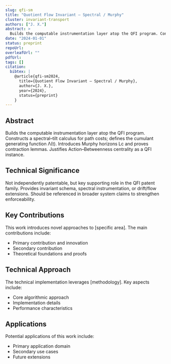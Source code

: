```yaml
---
slug: qfi-sm
title: "Quotient Flow Invariant — Spectral / Murphy"
cluster: invariant-transport
authors: ["J. X."]
abstract: >
  Builds the computable instrumentation layer atop the QFI program. Constructs a spectral–tilt calculus for path costs; defines the cumulant generating function Λ(t). Introduces Murphy horizons Lc and proves contraction lemmas. Justifies Action–Betweenness centrality as a QFI instance.
date: "2024-01-01"
status: preprint
repoUrl: 
overleafUrl: ""
pdfUrl: 
tags: []
citation:
  bibtex: |
    @article{qfi-sm2024,
      title={Quotient Flow Invariant — Spectral / Murphy},
      author={J. X.},
      year={2024},
      status={preprint}
    }
---
```


## Abstract

Builds the computable instrumentation layer atop the QFI program. Constructs a spectral–tilt calculus for path costs; defines the cumulant generating function Λ(t). Introduces Murphy horizons Lc and proves contraction lemmas. Justifies Action–Betweenness centrality as a QFI instance.

## Technical Significance

Not independently patentable, but key supporting role in the QFI patent family. Provides invariant schema, spectral instrumentation, or drift/flow extensions. Should be referenced in broader system claims to strengthen enforceability.

## Key Contributions

This work introduces novel approaches to [specific area]. The main contributions include:

- Primary contribution and innovation
- Secondary contribution  
- Theoretical foundations and proofs

## Technical Approach

The technical implementation leverages [methodology]. Key aspects include:

- Core algorithmic approach
- Implementation details
- Performance characteristics

## Applications

Potential applications of this work include:

- Primary application domain
- Secondary use cases
- Future extensions
